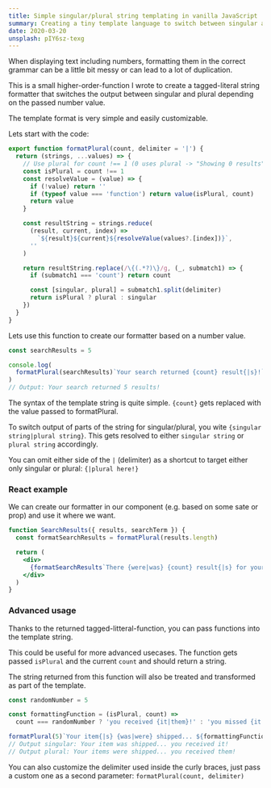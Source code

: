 ```yaml
---
title: Simple singular/plural string templating in vanilla JavaScript
summary: Creating a tiny template language to switch between singular and plural string formatting.
date: 2020-03-20
unsplash: pIY6sz-texg
---
```


When displaying text including numbers, formatting them in the correct grammar can be a little bit messy or
can lead to a lot of duplication.

This is a small higher-order-function I wrote to create a tagged-literal string formatter that switches the output between
singular and plural depending on the passed number value.

The template format is very simple and easily customizable.

Lets start with the code:

```js
export function formatPlural(count, delimiter = '|') {
  return (strings, ...values) => {
    // Use plural for count !== 1 (0 uses plural -> "Showing 0 results" vs "Showing 0 result")
    const isPlural = count !== 1
    const resolveValue = (value) => {
      if (!value) return ''
      if (typeof value === 'function') return value(isPlural, count)
      return value
    }

    const resultString = strings.reduce(
      (result, current, index) =>
        `${result}${current}${resolveValue(values?.[index])}`,
      ''
    )

    return resultString.replace(/\{(.*?)\}/g, (_, submatch1) => {
      if (submatch1 === 'count') return count

      const [singular, plural] = submatch1.split(delimiter)
      return isPlural ? plural : singular
    })
  }
}
```

Lets use this function to create our formatter based on a number value.

```js
const searchResults = 5

console.log(
  formatPlural(searchResults)`Your search returned {count} result{|s}!`
)
// Output: Your search returned 5 results!
```

The syntax of the template string is quite simple. `{count}` gets replaced with the value passed to formatPlural.

To switch output of parts of the string for singular/plural, you wite `{singular string|plural string}`.
This gets resolved to either `singular string` or `plural string` accordingly.

You can omit either side of the `|` (delimiter) as a shortcut to target either only singular or plural: `{|plural here!}`

### React example

We can create our formatter in our component (e.g. based on some sate or prop) and use it where we want.

```jsx
function SearchResults({ results, searchTerm }) {
  const formatSearchResults = formatPlural(results.length)

  return (
    <div>
      {formatSearchResults`There {were|was} {count} result{|s} for your search "${searchTerm}"`}
    </div>
  )
}
```

### Advanced usage

Thanks to the returned tagged-litteral-function, you can pass functions into the template string.

This could be useful for more advanced usecases.
The function gets passed `isPlural` and the current `count` and should return a string.

The string returned from this function will also be treated and transformed as part of the template.

```js
const randomNumber = 5

const formattingFunction = (isPlural, count) =>
  count === randomNumber ? 'you received {it|them}!' : 'you missed {it|them}!'

formatPlural(5)`Your item{|s} {was|were} shipped... ${formattingFunction}`
// Output singular: Your item was shipped... you received it!
// Output plural: Your items were shipped... you received them!
```

You can also customize the delimiter used inside the curly braces, just pass a custom one as a second parameter: `formatPlural(count, delimiter)`
